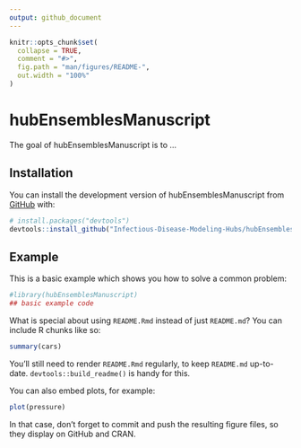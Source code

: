 ```yaml
---
output: github_document
---
```


<!-- README.md is generated from README.Rmd. Please edit that file -->

```r
knitr::opts_chunk$set(
  collapse = TRUE,
  comment = "#>",
  fig.path = "man/figures/README-",
  out.width = "100%"
)
```

# hubEnsemblesManuscript

<!-- badges: start -->
<!-- badges: end -->

The goal of hubEnsemblesManuscript is to ...

## Installation

You can install the development version of hubEnsemblesManuscript from [GitHub](https://github.com/) with:

``` r
# install.packages("devtools")
devtools::install_github("Infectious-Disease-Modeling-Hubs/hubEnsemblesManuscript")
```

## Example

This is a basic example which shows you how to solve a common problem:

```r
#library(hubEnsemblesManuscript)
## basic example code
```

What is special about using `README.Rmd` instead of just `README.md`? You can include R chunks like so:

```r
summary(cars)
```

You'll still need to render `README.Rmd` regularly, to keep `README.md` up-to-date. `devtools::build_readme()` is handy for this.

You can also embed plots, for example:

```r
plot(pressure)
```

In that case, don't forget to commit and push the resulting figure files, so they display on GitHub and CRAN.
